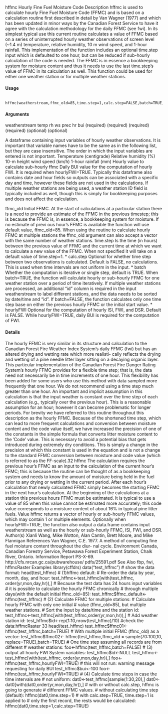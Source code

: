 hffmc
Hourly Fine Fuel Moisture Code
Description
hffmc is used to calculate hourly Fine Fuel Moisture Code (FFMC) and is based on a calculation
routine first described in detail by Van Wagner (1977) and which has been updated in minor ways by
the Canadian Forest Service to have it agree with the calculation methodology for the daily FFMC
(see fwi). In its simplest typical use this current routine calculates a value of FFMC based on a
series of uninterrupted hourly weather observations of screen level (~1.4 m) temperature, relative
humidity, 10 m wind speed, and 1-hour rainfall. This implementation of the function includes an
optional time.step input which is defaulted to one hour, but can be reduced if sub-hourly calculation
of the code is needed. The FFMC is in essence a bookkeeping system for moisture content and thus
it needs to use the last time.step’s value of FFMC in its calculation as well. This function could be
used for either one weather station or for multiple weather stations.

#### Usage
<pre><code>
hffmc(weatherstream,ffmc_old=85,time.step=1,calc.step=FALSE,batch=TRUE,hourlyFWI=FALSE)
</code></pre>

#### Arguments
weatherstream
temp
rh
ws
prec
hr
bui
(required)
(required)
(required)
(required)
(optional)
(optional)

A dataframe containing input variables of hourly weather observations. It is
important that variable names have to be the same as in the following list, but
they are case insensitive. The order in which the input variables are entered is
not important.
Temperature (centigrade)
Relative humidity (%)
10-m height wind speed (km/h)
1-hour rainfall (mm)
Hourly value to calculate sub-hourly ffmc
Daily BUI value for the computation of hourly FWI. It is required when hourlyFWI=TRUE.
Typically this dataframe also contains date and hour fields so outputs can be associated with a specific day and time, however these fields are not used in
the calculations. If multiple weather stations are being used, a weather station ID field is typically included as well, though this is simply for bookkeeping
purposes and does not affect the calculation.

ffmc_old Initial FFMC. At the start of calculations at a particular station there is a need to provide an estimate of the FFMC in the previous timestep; this is because the
FFMC is, in essence, a bookkeeping system for moisture. If no estimate of previ ous hour’s FFMC is available the function will use default value, ffmc_old=85.
When using the routine to calculate hourly FFMC at multiple stations the ffmc_old
argument can also accept a vector with the same number of weather stations.
time.step Is the time (in hours) between the previous value of FFMC and the current time at which we want to calculate a new value of the FFMC. When not specified it
will take on a default value of time.step=1.
* calc.step Optional for whether time step between two observations is calculated. Default
is FALSE, no calculations. This is used when time intervals are not uniform in
the input.
* batch Whether the computation is iterative or single step, default is TRUE. When
batch=TRUE, the function will calculate hourly or sub-hourly FFMC for one
weather station over a period of time iteratively. If multiple weather stations are
processed, an additional "id" column is required in the input weatherstream to
label different stations, and the data needs to be sorted by date/time and "id".
If batch=FALSE, the function calculates only one time step base on either the
previous hourly FFMC or the initial start value.
* hourlyFWI Optional for the computation of hourly ISI, FWI, and DSR. Default is FALSE.
While hourlyFWI=TRUE, daily BUI is required for the computation of FWI.

#### Details
The hourly FFMC is very similar in its structure and calculation to the Canadian Forest Fire Weather
Index System’s daily FFMC (fwi) but has an altered drying and wetting rate which more realisti-
cally reflects the drying and wetting of a pine needle litter layer sitting on a decaying organic layer.
This particular implementation of the Canadian Forest Fire Danger Rating System’s hourly FFMC
provides for a flexible time step; that is, the data need not necessarily be in time increments of
one hour. This flexibility has been added for some users who use this method with data sampled
more frequently that one hour. We do not recommend using a time step much greater than one
hour. An important and implicit assumption in this calculation is that the input weather is constant
over the time step of each calculation (e.g., typically over the previous hour). This is a reasonable
assumption for an hour; however it can become problematic for longer periods. For brevity we have
referred to this routine throughout this description as the hourly FFMC.
Because of the shortened time step, which can lead to more frequent calculations and conversion
between moisture content and the code value itself, we have increased the precision of one of the
constants in the simple formula that converts litter moisture content to the ’Code’ value. This is
necessary to avoid a potential bias that gets introduced during extremely dry conditions. This is
simply a change in the precision at which this constant is used in the equation and is not a change
to the standard FFMC conversion between moisture and code value (which is referred to as the
FF-scale).32
hffmc
The calculation requires the previous hour’s FFMC as an input to the calculation of the current
hour’s FFMC; this is because the routine can be thought of as a bookkeeping system and needs to
know the amount of moisture being held in the fuel prior to any drying or wetting in the current
period. After each hour’s calculation that newly calculated FFMC simply becomes the starting
FFMC in the next hour’s calculation. At the beginning of the calculations at a station this previous
hours FFMC must be estimated. It is typical to use a value of 85 when this value cannot be estimated
more accurately; this code value corresponds to a moisture content of about 16% in typical pine litter
fuels.
Value
hffmc returns a vector of hourly or sub-hourly FFMC values, which may contain 1 or multiple
elements. Optionally when hourlyFWI=TRUE, the function also output a data.frame contains input
weatherstream as well as the hourly or sub-hourly FFMC, ISI, FWI, and DSR.
Author(s)
Xianli Wang, Mike Wotton, Alan Cantin, Brett Moore, and Mike Flannigan
References
Van Wagner, C.E. 1977. A method of computing fine fuel moisture content throughout the diur-
nal cycle. Environment Canada, Canadian Forestry Service, Petawawa Forest Experiment Station,
Chalk River, Ontario. Information Report PS-X-69. http://cfs.nrcan.gc.ca/pubwarehouse/
pdfs/25591.pdf
See Also
fbp, fwi, hffmcRaster
Examples
library(cffdrs)
data("test_hffmc")
# show the data format:
head(test_hffmc)
# (1)hffmc default:
# Re-order the data by year, month, day, and hour:
test_hffmc<-test_hffmc[with(test_hffmc, order(yr,mon,day,hr)),]
# Because the test data has 24 hours input variables
# it is possible to calculate the hourly FFMC chronically
# through multiple days(with the default initial ffmc_old=85):
test_hffmc$ffmc_default<-hffmc(test_hffmc)
# (2) Calculate FFMC for multiple stations:
# Calculate hourly FFMC with only one initial
# value (ffmc_old=85), but multiple weather stations.
# Sort the input by date/time and the station id:
test_hffmc<-test_hffmc[with(test_hffmc,order(yr,mon,hr)),]
# Add weather station id:
test_hffmc$id<-rep(1:10,nrow(test_hffmc)/10)
#check the data:hffmcRaster
33
head(test_hffmc)
test_hffmc$ffmc01<-hffmc(test_hffmc,batch=TRUE)
# With multiple initial FFMC (ffmc_old) as a vector:
test_hffmc$ffmc02<- hffmc(test_hffmc,ffmc_old = sample(70:100,10, replace=TRUE),batch=TRUE)
# One time step assuming all records are from different
# weather stations:
foo<-hffmc(test_hffmc,batch=FALSE)
# (3) output all hourly FWI System variables:
test_hffmc$id<-NULL
test_hffmc<-test_hffmc[with(test_hffmc,
order(yr,mon,day,hr)),]
foo<-hffmc(test_hffmc,hourlyFWI=TRUE)
# this will not run: warning message requesting for daily BUI
test_hffmc$bui<-100
foo<-hffmc(test_hffmc,hourlyFWI=TRUE)
# (4) Calculate time steps in case the time intervals are
# not uniform:
dat0<-test_hffmc[sample(1:30,20),]
dat0<-dat0[with(dat0,order(yr,mon,day,hr)),]
# with or without calc.step, hffmc is going to generate
# different FFMC values.
# without calculating time step (default):
hffmc(dat0,time.step=1)
# with calc.step=TRUE, time.step=1 is applied to
# only the first record, the rests would be calculated:
hffmc(dat0,time.step=1,calc.step=TRUE)

